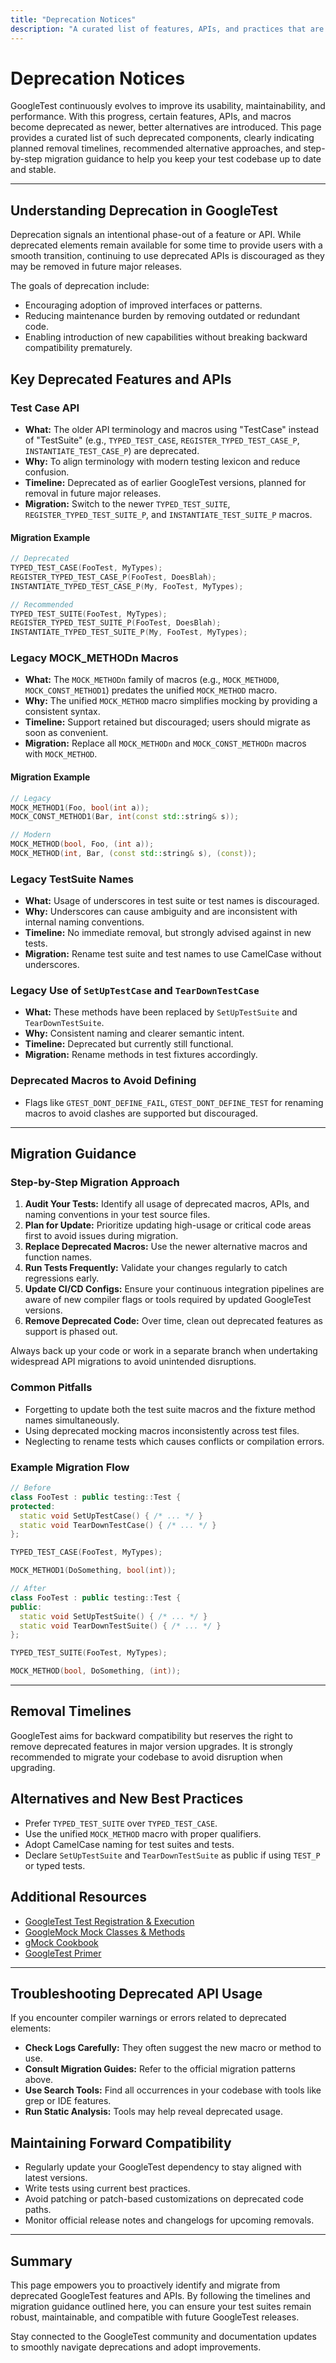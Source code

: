 ```yaml
---
title: "Deprecation Notices"
description: "A curated list of features, APIs, and practices that are scheduled for removal. Includes timelines, alternatives, and steps to migrate from deprecated functionality—empowering users to proactively update their codebases."
---
```


# Deprecation Notices

GoogleTest continuously evolves to improve its usability, maintainability, and performance. With this progress, certain features, APIs, and macros become deprecated as newer, better alternatives are introduced. This page provides a curated list of such deprecated components, clearly indicating planned removal timelines, recommended alternative approaches, and step-by-step migration guidance to help you keep your test codebase up to date and stable.

---

## Understanding Deprecation in GoogleTest

Deprecation signals an intentional phase-out of a feature or API. While deprecated elements remain available for some time to provide users with a smooth transition, continuing to use deprecated APIs is discouraged as they may be removed in future major releases.

The goals of deprecation include:

- Encouraging adoption of improved interfaces or patterns.
- Reducing maintenance burden by removing outdated or redundant code.
- Enabling introduction of new capabilities without breaking backward compatibility prematurely.

## Key Deprecated Features and APIs

### Test Case API

- **What:** The older API terminology and macros using "TestCase" instead of "TestSuite" (e.g., `TYPED_TEST_CASE`, `REGISTER_TYPED_TEST_CASE_P`, `INSTANTIATE_TEST_CASE_P`) are deprecated.
- **Why:** To align terminology with modern testing lexicon and reduce confusion.
- **Timeline:** Deprecated as of earlier GoogleTest versions, planned for removal in future major releases.
- **Migration:** Switch to the newer `TYPED_TEST_SUITE`, `REGISTER_TYPED_TEST_SUITE_P`, and `INSTANTIATE_TEST_SUITE_P` macros.

#### Migration Example
```cpp
// Deprecated
TYPED_TEST_CASE(FooTest, MyTypes);
REGISTER_TYPED_TEST_CASE_P(FooTest, DoesBlah);
INSTANTIATE_TYPED_TEST_CASE_P(My, FooTest, MyTypes);

// Recommended
TYPED_TEST_SUITE(FooTest, MyTypes);
REGISTER_TYPED_TEST_SUITE_P(FooTest, DoesBlah);
INSTANTIATE_TYPED_TEST_SUITE_P(My, FooTest, MyTypes);
```

### Legacy MOCK_METHODn Macros

- **What:** The `MOCK_METHODn` family of macros (e.g., `MOCK_METHOD0`, `MOCK_CONST_METHOD1`) predates the unified `MOCK_METHOD` macro.
- **Why:** The unified `MOCK_METHOD` macro simplifies mocking by providing a consistent syntax.
- **Timeline:** Support retained but discouraged; users should migrate as soon as convenient.
- **Migration:** Replace all `MOCK_METHODn` and `MOCK_CONST_METHODn` macros with `MOCK_METHOD`.

#### Migration Example
```cpp
// Legacy
MOCK_METHOD1(Foo, bool(int a));
MOCK_CONST_METHOD1(Bar, int(const std::string& s));

// Modern
MOCK_METHOD(bool, Foo, (int a));
MOCK_METHOD(int, Bar, (const std::string& s), (const));
```

### Legacy TestSuite Names

- **What:** Usage of underscores in test suite or test names is discouraged.
- **Why:** Underscores can cause ambiguity and are inconsistent with internal naming conventions.
- **Timeline:** No immediate removal, but strongly advised against in new tests.
- **Migration:** Rename test suite and test names to use CamelCase without underscores.

### Legacy Use of `SetUpTestCase` and `TearDownTestCase`

- **What:** These methods have been replaced by `SetUpTestSuite` and `TearDownTestSuite`.
- **Why:** Consistent naming and clearer semantic intent.
- **Timeline:** Deprecated but currently still functional.
- **Migration:** Rename methods in test fixtures accordingly.

### Deprecated Macros to Avoid Defining

- Flags like `GTEST_DONT_DEFINE_FAIL`, `GTEST_DONT_DEFINE_TEST` for renaming macros to avoid clashes are supported but discouraged.

---

## Migration Guidance

### Step-by-Step Migration Approach

1. **Audit Your Tests:** Identify all usage of deprecated macros, APIs, and naming conventions in your test source files.
2. **Plan for Update:** Prioritize updating high-usage or critical code areas first to avoid issues during migration.
3. **Replace Deprecated Macros:** Use the newer alternative macros and function names.
4. **Run Tests Frequently:** Validate your changes regularly to catch regressions early.
5. **Update CI/CD Configs:** Ensure your continuous integration pipelines are aware of new compiler flags or tools required by updated GoogleTest versions.
6. **Remove Deprecated Code:** Over time, clean out deprecated features as support is phased out.

<Tip>
Always back up your code or work in a separate branch when undertaking widespread API migrations to avoid unintended disruptions.
</Tip>

### Common Pitfalls

- Forgetting to update both the test suite macros and the fixture method names simultaneously.
- Using deprecated mocking macros inconsistently across test files.
- Neglecting to rename tests which causes conflicts or compilation errors.

### Example Migration Flow
```cpp
// Before
class FooTest : public testing::Test {
protected:
  static void SetUpTestCase() { /* ... */ }
  static void TearDownTestCase() { /* ... */ }
};

TYPED_TEST_CASE(FooTest, MyTypes);

MOCK_METHOD1(DoSomething, bool(int));

// After
class FooTest : public testing::Test {
public:
  static void SetUpTestSuite() { /* ... */ }
  static void TearDownTestSuite() { /* ... */ }
};

TYPED_TEST_SUITE(FooTest, MyTypes);

MOCK_METHOD(bool, DoSomething, (int));
```

---

## Removal Timelines

GoogleTest aims for backward compatibility but reserves the right to remove deprecated features in major version upgrades. It is strongly recommended to migrate your codebase to avoid disruption when upgrading.


## Alternatives and New Best Practices

- Prefer `TYPED_TEST_SUITE` over `TYPED_TEST_CASE`.
- Use the unified `MOCK_METHOD` macro with proper qualifiers.
- Adopt CamelCase naming for test suites and tests.
- Declare `SetUpTestSuite` and `TearDownTestSuite` as public if using `TEST_P` or typed tests.

## Additional Resources

- [GoogleTest Test Registration & Execution](https://google.github.io/googletest/api/gtest_core_test.html)
- [GoogleMock Mock Classes & Methods](https://google.github.io/googletest/api/gmock-nice-strict.html)
- [gMock Cookbook](https://google.github.io/googletest/gmock_cook_book.html)
- [GoogleTest Primer](https://google.github.io/googletest/primer.html)

---

## Troubleshooting Deprecated API Usage

If you encounter compiler warnings or errors related to deprecated elements:

- **Check Logs Carefully:** They often suggest the new macro or method to use.
- **Consult Migration Guides:** Refer to the official migration patterns above.
- **Use Search Tools:** Find all occurrences in your codebase with tools like grep or IDE features.
- **Run Static Analysis:** Tools may help reveal deprecated usage.

## Maintaining Forward Compatibility

- Regularly update your GoogleTest dependency to stay aligned with latest versions.
- Write tests using current best practices.
- Avoid patching or patch-based customizations on deprecated code paths.
- Monitor official release notes and changelogs for upcoming removals.

---

## Summary

This page empowers you to proactively identify and migrate from deprecated GoogleTest features and APIs. By following the timelines and migration guidance outlined here, you can ensure your test suites remain robust, maintainable, and compatible with future GoogleTest releases.

<Tip>
Stay connected to the GoogleTest community and documentation updates to smoothly navigate deprecations and adopt improvements.
</Tip>
